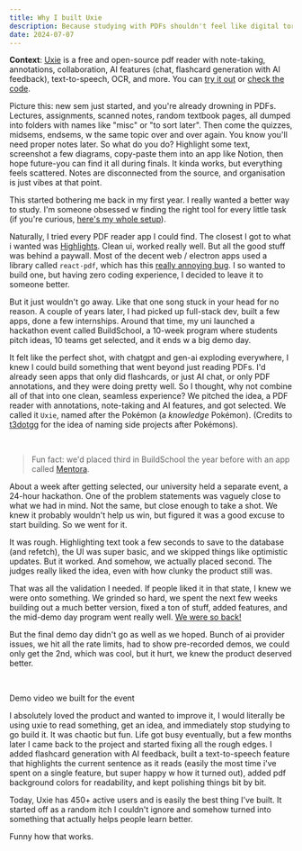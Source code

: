 ```yaml
---
title: Why I built Uxie
description: Because studying with PDFs shouldn't feel like digital torture.
date: 2024-07-07
---
```


**Context**: [Uxie](https://uxie.vercel.app) is a free and open-source pdf reader with note-taking, annotations, collaboration, AI features (chat, flashcard generation with AI feedback), text-to-speech, OCR, and more. You can [try it out](https://uxie.vercel.app) or [check the code](https://github.com/zeus-12/uxie).

Picture this: new sem just started, and you're already drowning in PDFs. Lectures, assignments, scanned notes, random textbook pages, all dumped into folders with names like "misc" or "to sort later". Then come the quizzes, midsems, endsems, w the same topic over and over again. You know you'll need proper notes later. So what do you do? Highlight some text, screenshot a few diagrams, copy-paste them into an app like Notion, then hope future-you can find it all during finals. It kinda works, but everything feels scattered. Notes are disconnected from the source, and organisation is just vibes at that point.

This started bothering me back in my first year. I really wanted a better way to study. I'm someone obsessed w finding the right tool for every little task (if you're curious, [here's my whole setup](/posts/uses)).

Naturally, I tried every PDF reader app I could find. The closest I got to what i wanted was [Highlights](https://highlightsapp.net). Clean ui, worked really well. But all the good stuff was behind a paywall. Most of the decent web / electron apps used a library called `react-pdf`, which has this [really annoying bug](https://github.com/wojtekmaj/react-pdf/issues/101). I so wanted to build one, but having zero coding experience, I decided to leave it to someone better.

But it just wouldn't go away. Like that one song stuck in your head for no reason. A couple of years later, I had picked up full-stack dev, built a few apps, done a few internships. Around that time, my uni launched a hackathon event called BuildSchool, a 10-week program where students pitch ideas, 10 teams get selected, and it ends w a big demo day.

It felt like the perfect shot, with chatgpt and gen-ai exploding everywhere, I knew I could build something that went beyond just reading PDFs. I'd already seen apps that only did flashcards, or just AI chat, or only PDF annotations, and they were doing pretty well. So I thought, why not combine all of that into one clean, seamless experience? We pitched the idea, a PDF reader with annotations, note-taking and AI features, and got selected.
We called it `Uxie`, named after the Pokémon (a _knowledge_ Pokémon). (Credits to [t3dotgg](https://x.com/theo) for the idea of naming side projects after Pokémons).

<br />

> Fun fact: we'd placed third in BuildSchool the year before with an app called [Mentora](https://mentoraa.vercel.app/).

About a week after getting selected, our university held a separate event, a 24-hour hackathon. One of the problem statements was vaguely close to what we had in mind. Not the same, but close enough to take a shot. We knew it probably wouldn't help us win, but figured it was a good excuse to start building. So we went for it.

It was rough. Highlighting text took a few seconds to save to the database (and refetch), the UI was super basic, and we skipped things like optimistic updates. But it worked. And somehow, we actually placed second. The judges really liked the idea, even with how clunky the product still was.

That was all the validation I needed. If people liked it in that state, I knew we were onto something. We grinded so hard, we spent the next few weeks building out a much better version, fixed a ton of stuff, added features, and the mid-demo day program went really well. [We were so back!](https://knowyourmeme.com/memes/its-so-over-were-so-back)

But the final demo day didn't go as well as we hoped. Bunch of ai provider issues, we hit all the rate limits, had to show pre-recorded demos, we could only get the 2nd, which was cool, but it hurt, we knew the product deserved better.

<br />
<Youtube id="m97zcPWSceU" />
<p className="text-center text-muted-foreground">
  Demo video we built for the event
</p>

I absolutely loved the product and wanted to improve it, I would literally be using uxie to read something, get an idea, and immediately stop studying to go build it. It was chaotic but fun. Life got busy eventually, but a few months later I came back to the project and started fixing all the rough edges. I added flashcard generation with AI feedback, built a text-to-speech feature that highlights the current sentence as it reads (easily the most time i've spent on a single feature, but super happy w how it turned out), added pdf background colors for readability, and kept polishing things bit by bit.

Today, Uxie has 450+ active users and is easily the best thing I’ve built. It started off as a random itch I couldn't ignore and somehow turned into something that actually helps people learn better.

Funny how that works.
